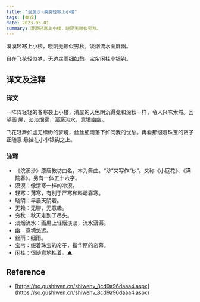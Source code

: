 ```yaml
---
title: "浣溪沙-漠漠轻寒上小楼"
tags: [秦观]
date: 2023-05-01
summary: 漠漠轻寒上小楼，晓阴无赖似穷秋。
---
```


漠漠轻寒上小楼，晓阴无赖似穷秋。淡烟流水画屏幽。

自在飞花轻似梦，无边丝雨细如愁。宝帘闲挂小银钩。

## 译文及注释

### 译文

一阵阵轻轻的春寒袭上小楼，清晨的天色阴沉得竟和深秋一样，令人兴味索然。回望画
屏，淡淡烟雾，潺潺流水，意境幽幽。

飞花轻舞如虚无缥缈的梦境，丝丝细雨落下如同我的忧愁。再看那缀着珠宝的帘子正随意
悬挂在小小银钩之上。

### 注释

- 《浣溪沙》原唐教坊曲名，本为舞曲。“沙”又写作“纱”。又称《小庭花》、《满院春》。另有一体五十六字。
- 漠漠：像清寒一样的冷漠。
- 轻寒：薄寒，有别于严寒和料峭春寒。
- 晓阴：早晨天阴着。
- 无赖：无聊，无意趣。
- 穷秋：秋天走到了尽头。
- 淡烟流水：画屏上轻烟淡淡，流水潺潺。
- 幽：意境悠远。
- 丝雨：细雨。
- 宝帘：缀着珠宝的帘子，指华丽的帘幕。
- 闲挂：很随意地挂着。▲

## Reference

- [https://so.gushiwen.cn/shiwenv_8cd9a96daaa4.aspx](https://so.gushiwen.cn/shiwenv_8cd9a96daaa4.aspx)